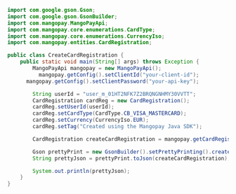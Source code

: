   
```java Java 
import com.google.gson.Gson;
import com.google.gson.GsonBuilder;
import com.mangopay.MangoPayApi;
import com.mangopay.core.enumerations.CardType;
import com.mangopay.core.enumerations.CurrencyIso;
import com.mangopay.entities.CardRegistration;

public class CreateCardRegistration {
    public static void main(String[] args) throws Exception {
        MangoPayApi mangopay = new MangoPayApi();
    	  mangopay.getConfig().setClientId("your-client-id");
   	  mangopay.getConfig().setClientPassword("your-api-key");

        String userId = "user_m_01HT2NFK7Z2BRQNGNHMY30VVTT";
        CardRegistration cardReg = new CardRegistration();
        cardReg.setUserId(userId);
        cardReg.setCardType(CardType.CB_VISA_MASTERCARD);
        cardReg.setCurrency(CurrencyIso.EUR);
        cardReg.setTag("Created using the Mangopay Java SDK");

        CardRegistration createCardRegistration = mangopay.getCardRegistrationApi().create(cardReg);

        Gson prettyPrint = new GsonBuilder().setPrettyPrinting().create();
        String prettyJson = prettyPrint.toJson(createCardRegistration);

        System.out.println(prettyJson);
    }
}
```